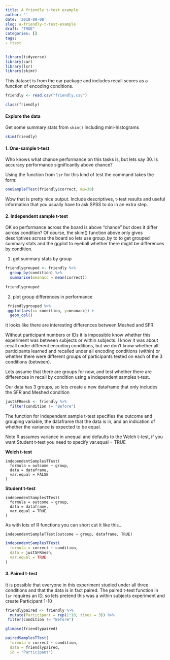 ```yaml
---
title: A friendly t-test example
author: ''
date: '2018-09-08'
slug: a-friendly-t-test-example
draft: "TRUE"
categories: []
tags: 
- ttest
---
```


```r
library(tidyverse)
library(car)
library(lsr)
library(skimr)

```

This dataset is from the car package and includes recall scores as a function of encoding conditions. 

```r
friendly <- read.csv("friendly.csv")

class(friendly)
```

#### Explore the data

Get some summary stats from `skim()` including mini-histograms

```r
skim(friendly)

```


#### 1. One-sample t-test

Who knows what chance performance on this tasks is, but lets say 30. Is accuracy performance significantly above chance?

Using the function from `lsr` for this kind of test the command takes the form: 


```r
oneSampleTTest(friendly$correct, mu=30)
```

Wow that is pretty nice output. Include descriptives, t-test results and useful information that you usually have to ask SPSS to do in an extra step. 

#### 2. Independent sample t-test

OK so performance across the board is above "chance" but does it differ across condition? Of course, the skim() function above only gives descriptives across the board so lets use group_by to to get grouped summary stats and the ggplot to eyeball whether there might be differences by condition. 

1. get summary stats by group

```r
friendlygrouped <- friendly %>%
  group_by(condition) %>%
  summarise(meanacc = mean(correct))
 
friendlygrouped
```
2. plot group differences in performance
```r
 friendlygrouped %>%
 ggplot(aes(x= condition, y=meanacc)) +
  geom_col()
```

It looks like there are interesting differences between Meshed and SFR. 

Without participant numbers or IDs it is impossible know whether this experiment was between subjects or within subjects. I know it was about recall under different encoding conditions, but we don't know whether all participants learned and recalled under all encoding conditions (within) or whether there were different groups of participants tested on each of the 3 conditions (between).

Lets assume that there are groups for now, and test whether there are differences in recall by condition using a independent samples t-test. 

Our data has 3 groups, so lets create a new dataframe that only includes the SFR and Meshed condition 

```r
justSFRmesh <- friendly %>%
  filter(condition != "Before")
```

The function for independent sample t-test specifies the outcome and grouping variable, the dataframe that the data is in, and an indication of whether the variance is expected to be equal. 

Note R assumes variance in unequal and defaults to the Welch t-test, if you want Student t-test you need to specify var.equal = TRUE

**Welch t-test** 
```
independentSamplesTTest(
  formula = outcome ~ group, 
  data = dataframe, 
  var.equal = FALSE
)
```

**Student t-test**

```
independentSamplesTTest(
  formula = outcome ~ group, 
  data = dataframe, 
  var.equal = TRUE
)
```

As with lots of R functions you can short cut it like this...

```
independentSampleTTest(outcome ~ group, dataframe, TRUE)

```


```r
independentSamplesTTest(
  formula = correct ~ condition, 
  data = justSFRmesh,
  var.equal = TRUE
)
```

#### 3. Paired t-test 

It is possible that everyone in this experiment studied under all three conditions and that the data is in fact paired. The paired t-test function in `lsr` requires an ID, so lets pretend this was a within subjects experiment and create Participant 1-10

```r
friendlypaired <- friendly %>%
  mutate(Participant = rep(1:10, times = 3)) %>%
 filter(condition != "Before")
```


```r
glimpse(friendlypaired)
```

```r
pairedSamplesTTest(
  formula = correct ~ condition, 
  data = friendlypaired, 
  id = "Participant")

```


